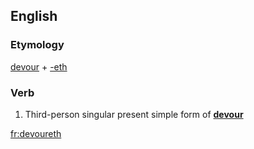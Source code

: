 ==English==

===Etymology===
[[devour]] + [[-eth]]

===Verb===
{{head|en|verb form}}

# {{context|archaic|lang=en}} Third-person singular present simple form of '''[[devour]]'''

[[fr:devoureth]]